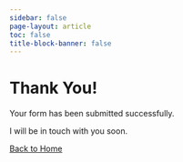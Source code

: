 ```yaml
---
sidebar: false
page-layout: article
toc: false
title-block-banner: false
---
```


```{=html5}
<!DOCTYPE html>
<html>
<body>
  <div class="container">
    <h1 class="text-center">Thank You!</h1>
    <div class="text-center">
      <p>Your form has been submitted successfully.</p>
      <p>I will be in touch with you soon.</p>
      <a href="/" class="btn btn-primary">Back to Home</a>
  </div>
</body>
</html>
```
